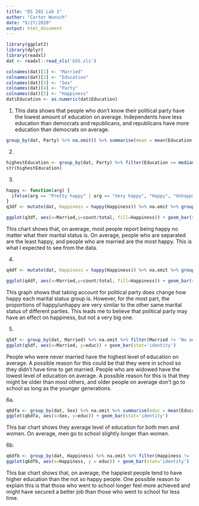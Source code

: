 ```yaml
---
title: "DS 202 Lab 3"
author: "Carter Wunsch"
date: "9/27/2020"
output: html_document
---
```


```r
library(ggplot2)
library(dplyr)
library(readxl)
dat <- readxl::read_xls('GSS.xls')

colnames(dat)[1] <- "Married"
colnames(dat)[2] <- "Education"
colnames(dat)[3] <- "Sex"
colnames(dat)[4] <- "Party"
colnames(dat)[5] <- "Happiness"
dat$Education <- as.numeric(dat$Education)
```

1. This data shows that people who don't know their political party have the lowest amount of education on average. Independents have less education than democrats and republicans, and republicans have more education than democrats on average.
```r
group_by(dat, Party) %>% na.omit() %>% summarise(mean = mean(Education, na.rm = TRUE)) %>% arrange(mean)
```

2.
```r
highestEducation <- group_by(dat, Party) %>% filter(Education >= median(Education, na.rm = TRUE)) %>% ungroup()
str(highestEducation)
```

3.
```r
happy <- function(arg) {
  ifelse(arg == "Pretty happy" | arg == "Very happy", "Happy", "Unhappy")
}
q3df <- mutate(dat, Happiness = happy(Happiness)) %>% na.omit %>% group_by(Married, Happiness) %>% filter(Married != 'No answer') %>% summarise(count = n()) %>% mutate (total = sum(count)) %>% ungroup()

ggplot(q3df, aes(x=Married,y=count/total, fill=Happiness)) + geom_bar(stat="identity")
```

This chart shows that, on average, most people report being happy no matter what their marital status is. On average, people who are separated are the least happy, and people who are married are the most happy. This is what I expected to see from the data.

4.
```r
q4df <- mutate(dat, Happiness = happy(Happiness)) %>% na.omit %>% group_by(Married, Happiness, Party) %>% filter(Married != 'No answer' & Party != "Don't know" & Party != "No answer") %>% summarise(count = n()) %>% mutate (total = sum(count)) %>% ungroup()

ggplot(q4df, aes(x=Married,y=count/total, fill=Happiness)) + geom_bar(stat="identity") + facet_wrap(~Party)
```

This graph shows that taking account for political party does change how happy each marital status group is. However, for the most part, the proportions of happy/unhappy are very similar to the other same marital status of different parties. This leads me to believe that political party may have an effect on happiness, but not a very big one.

5.
```r
q5df <- group_by(dat, Married) %>% na.omit %>% filter(Married != 'No answer') %>% summarise(educ = mean(Education))
ggplot(q5df, aes(x=Married, y=educ)) + geom_bar(stat='identity')
```

People who were never married have the highest level of education on average. A possible reason for this could be that they were in school so they didn't have time to get married. People who are widowed have the lowest level of education on average. A possible reason for this is that they might be older than most others, and older people on average don't go to school as long as the younger generations.

6a.
```r
q6dfa <- group_by(dat, Sex) %>% na.omit %>% summarise(educ = mean(Education))
ggplot(q6dfa, aes(x=Sex, y=educ)) + geom_bar(stat='identity')
```

This bar chart shows they average level of education for both men and women. On average, men go to school slightly longer than women.

6b.
```r
q6dfb <- group_by(dat, Happiness) %>% na.omit %>% filter(Happiness != 'No answer' & Happiness != 'Not applicable') %>% summarise(educ = mean(Education))
ggplot(q6dfb, aes(x=Happiness, y = educ)) + geom_bar(stat='identity')
```

This bar chart shows that, on average, the happiest people tend to have higher education than the not so happy people. One possible reason to explain this is that those who went to school longer feel more achieved and might have secured a better job than those who went to school for less time.

